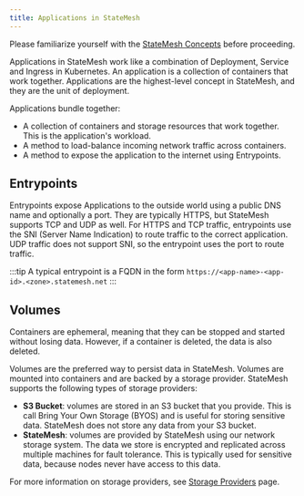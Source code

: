 ```yaml
---
title: Applications in StateMesh
---
```


Please familiarize yourself with the [StateMesh Concepts](../getting-started/concepts) before proceeding.

Applications in StateMesh work like a combination of Deployment, Service and Ingress in Kubernetes. An application is a collection of containers that work together. Applications are the highest-level concept in StateMesh, and they are the unit of deployment.

Applications bundle together:

- A collection of containers and storage resources that work together. This is the application's workload.
- A method to load-balance incoming network traffic across containers.
- A method to expose the application to the internet using Entrypoints.

## Entrypoints
Entrypoints expose Applications to the outside world using a public DNS name and optionally a port. They are typically HTTPS, but StateMesh supports TCP and UDP as well. For HTTPS and TCP traffic, entrypoints use the SNI (Server Name Indication) to route traffic to the correct application. UDP traffic does not support SNI, so the entrypoint uses the port to route traffic.

:::tip
A typical entrypoint is a FQDN in the form `https://<app-name>-<app-id>.<zone>.statemesh.net`
:::

## Volumes
Containers are ephemeral, meaning that they can be stopped and started without losing data. However, if a container is deleted, the data is also deleted.

Volumes are the preferred way to persist data in StateMesh. Volumes are mounted into containers and are backed by a storage provider. StateMesh supports the following types of storage providers:

- **S3 Bucket**: volumes are stored in an S3 bucket that you provide. This is call Bring Your Own Storage (BYOS) and is useful for storing sensitive data. StateMesh does not store any data from your S3 bucket.
- **StateMesh**: volumes are provided by StateMesh using our network storage system. The data we store is encrypted and replicated across multiple machines for fault tolerance. This is typically used for sensitive data, because nodes never have access to this data.

For more information on storage providers, see [Storage Providers](./storage-providers) page.

